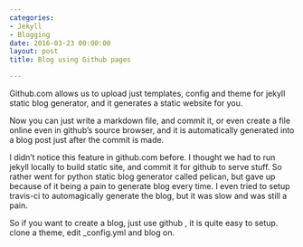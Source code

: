 ```yaml
---
categories:
- Jekyll
- Blogging
date: 2016-03-23 00:00:00
layout: post
title: Blog using Github pages

---
```


Github.com allows us to upload just templates, config and theme for jekyll static blog generator,
and  it generates a static website for you. 

Now you can just write a markdown file, and commit it, or even create a file
online even in github's source browser, and it is automatically generated into a blog post just after the commit is
made.

I didn't notice  this feature in github.com before. I thought we had to run jekyll locally to build static site, and 
commit it for github to serve stuff. So rather went for python static blog generator called pelican, but gave up
because of it being a pain to generate blog every time. I even tried to setup travis-ci to automagically generate
the blog, but it was slow and was still a pain.

So if you want to create a blog, just use github , it is quite easy to setup. clone a theme, edit _config.yml
and blog on.
